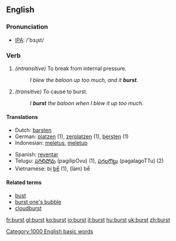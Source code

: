 ==English==

===Pronunciation===
*[[w:IPA|IPA]]: /'bɜɻst/

===Verb===
{{irregverb|'''to burst'''|'''bursts'''|'''burst'''|'''burst'''|'''[[bursting]]'''}}
#''(intransitive)'' To break from internal pressure.
#: ''I blew the baloon up too much, and it '''burst'''.''
#''(transitive)'' To cause to burst.
#: ''I '''burst''' the baloon when I blew it up too much.''

====Translations====
{{top}}
*Dutch: [[barsten]]
*German: [[platzen]] (1), [[zerplatzen]] (1), [[bersten]] (1)
*Indonesian: [[letus|meletus]], [[letup|meletup]]
{{mid}}
*Spanish: [[reventar]]
*Telugu: [[పగిలిపోవు]] (pagilipOvu) (1), [[పగలగొట్టు]] (pagalagoTTu) (2)
*Vietnamese: bị [[bể]] (1), (làm) bể
{{bottom}}

====Related terms====
*[[bust]]
*[[burst one's bubble]]
*[[cloudburst]]

[[Category:1000 English basic words]]

[[fr:burst]]
[[gl:burst]]
[[ko:burst]]
[[io:burst]]
[[it:burst]]
[[hu:burst]]
[[uk:burst]]
[[zh:burst]]